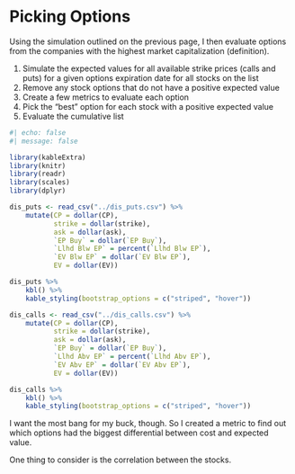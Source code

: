 # Picking Options

Using the simulation outlined on the previous page, I then evaluate options 
from the companies with the highest market capitalization (definition). 

1. Simulate the expected values for all available strike prices (calls and puts) 
for a given options expiration date for all stocks on the list
2. Remove any stock options that do not have a positive expected value
3. Create a few metrics to evaluate each option
4. Pick the "best" option for each stock with a positive expected value
5. Evaluate the cumulative list

```r
#| echo: false
#| message: false

library(kableExtra)
library(knitr)
library(readr)
library(scales)
library(dplyr)

dis_puts <- read_csv("../dis_puts.csv") %>% 
    mutate(CP = dollar(CP),
           strike = dollar(strike),
           ask = dollar(ask),
           `EP Buy` = dollar(`EP Buy`),
           `Llhd Blw EP` = percent(`Llhd Blw EP`),
           `EV Blw EP` = dollar(`EV Blw EP`),
           EV = dollar(EV))

dis_puts %>% 
    kbl() %>%
    kable_styling(bootstrap_options = c("striped", "hover"))

dis_calls <- read_csv("../dis_calls.csv") %>% 
    mutate(CP = dollar(CP),
           strike = dollar(strike),
           ask = dollar(ask),
           `EP Buy` = dollar(`EP Buy`),
           `Llhd Abv EP` = percent(`Llhd Abv EP`),
           `EV Abv EP` = dollar(`EV Abv EP`),
           EV = dollar(EV))

dis_calls %>% 
    kbl() %>%
    kable_styling(bootstrap_options = c("striped", "hover"))
```

I want the most bang for my buck, though. So I created a metric to find out 
which options had the biggest differential between cost and expected value.

















One thing to consider is the correlation between the stocks. 
